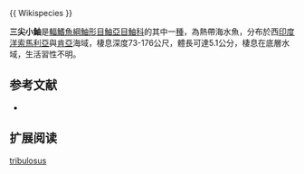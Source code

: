{{Speciesbox
| name = 三尖小鮋
| image = 
| image_width = 250px
| status = NE
| status_system = IUCN3.1
| genus = Scorpaenodes
| species = tribulosus
| authority =  [[Eschmeyer|Eschmeyer]], 1969 
| synonyms = 
}}{{ Wikispecies }}

'''三尖小鮋'''是[[輻鰭魚綱|輻鰭魚綱]][[鮋形目|鮋形目]][[鮋亞目|鮋亞目]][[鮋科|鮋科]]的其中一[[種|種]]，為熱帶海水魚，分布於西[[印度洋|印度洋]][[索馬利亞|索馬利亞]]與[[肯亞|肯亞]]海域，棲息深度73-176公尺，體長可達5.1公分，棲息在底層水域，生活習性不明。
==参考文献==
*{{FishBase_species|genus=Scorpaenodes|species=tribulosus|year=2014|month=7}}

== 扩展阅读 ==
{{refbegin}}
{{wikispecies-inline|Scorpaenodes tribulosus|三尖小鮋}}
{{refend}}
{{Taxonbar|from=Q2138284}}

[[Category:小鮋屬|tribulosus]]


{{鮋形目小作品}}